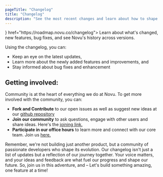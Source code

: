 ```yaml
---
pageTitle: "Changelog"
title: "Changelog"
description: "See the most recent changes and learn about how to shape Novu's future"
---
```




<Cards>
  <Card
    title="Novu's Changelog"
    icon={<MapIcon className="w-4 h-4" />}
    href="https://roadmap.novu.co/changelog">
    Learn about what's changed, new features, bug fixes, and see Novu's history
    across versions.
  </Card>
</Cards>

Using the changelog, you can:

- Keep an eye on the latest updates,
- Learn more about the newly added features and improvements, and
- Stay informed about bug fixes and enhancement

## Getting involved:

Community is at the heart of everything we do at Novu. To get more involved with the community, you can:

- **Fork and Contribute** to our open issues as well as suggest new ideas at our [github repository](https://github.com/novuhq/novu)
- **Join our community** to ask questions, engage with other users and share ideas. Here's the [joining link.](https://discord.gg/novu?ref=docs-join-our-community)
- **Participate in our office hours** to learn more and connect with our core team. Join us [here.](https://www.youtube.com/@novuhq/streams)

<Callout type="info">
  Remember, we're not building just another product, but a community of
  passionate developers who shape its evolution. Our changelog isn't just a list
  of updates but a reflection of our journey together. Your voice matters, and
  your ideas and feedback are what fuel our progress and shape our future. So,
  join us in this adventure, and – Let's build something amazing, one feature at
  a time!
</Callout>
